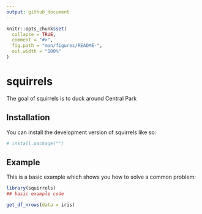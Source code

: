```yaml
---
output: github_document
---
```


<!-- README.md is generated from README.Rmd. Please edit that file -->

```r
knitr::opts_chunk$set(
  collapse = TRUE,
  comment = "#>",
  fig.path = "man/figures/README-",
  out.width = "100%"
)
```

# squirrels

<!-- badges: start -->
<!-- badges: end -->

The goal of squirrels is to duck around Central Park

## Installation

You can install the development version of squirrels like so:

``` r
# install.package("")

```

## Example

This is a basic example which shows you how to solve a common problem:

```r
library(squirrels)
## basic example code
```

```r
get_df_nrows(data = iris)
```

